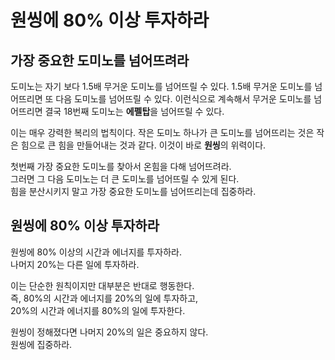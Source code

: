 # 원씽에 80% 이상 투자하라

## 가장 중요한 도미노를 넘어뜨려라

도미노는 자기 보다 1.5배 무거운 도미노를 넘어뜨릴 수 있다. 1.5배 무거운 도미노를 넘어뜨리면 또 다음 도미노를 넘어뜨릴 수 있다. 이런식으로 계속해서 무거운 도미노를 넘어뜨리면 결국 18번째 도미노는 **에펠탑**을 넘어뜨릴 수 있다.

이는 매우 강력한 복리의 법칙이다. 작은 도미노 하나가 큰 도미노를 넘어뜨리는 것은 작은 힘으로 큰 힘을 만들어내는 것과 같다. 이것이 바로 **원씽**의 위력이다.

첫번째 가장 중요한 도미노를 찾아서 온힘을 다해 넘어뜨려라.\
그러면 그 다음 도미노는 더 큰 도미노를 넘어뜨릴 수 있게 된다.\
힘을 분산시키지 말고 가장 중요한 도미노를 넘어뜨리는데 집중하라.

## 원씽에 80% 이상 투자하라

원씽에 80% 이상의 시간과 에너지를 투자하라.\
나머지 20%는 다른 일에 투자하라.

이는 단순한 원칙이지만 대부분은 반대로 행동한다.\
즉, 80%의 시간과 에너지를 20%의 일에 투자하고,\
20%의 시간과 에너지를 80%의 일에 투자한다.

원씽이 정해졌다면 나머지 20%의 일은 중요하지 않다.\
원씽에 집중하라.

